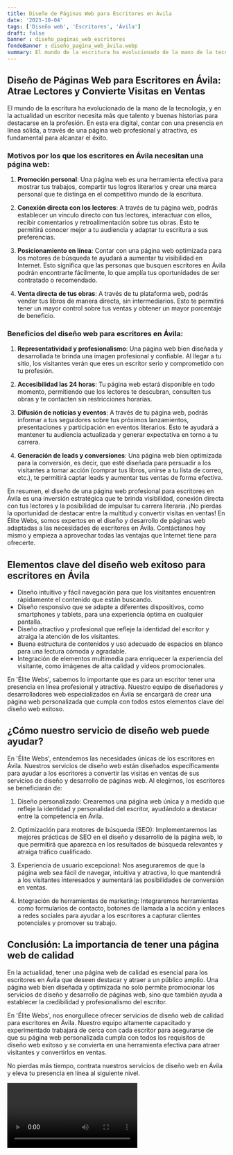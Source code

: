 ```yaml
---
title: Diseño de Páginas Web para Escritores en Ávila
date: '2023-10-04'
tags: ['Diseño web', 'Escritores', 'Ávila']
draft: false
banner : diseño_paginas_web_escritores
fondoBanner : diseño_pagina_web_ávila.webp
summary: El mundo de la escritura ha evolucionado de la mano de la tecnología, y en la actualidad un escritor necesita más que talento y buenas historias para destacarse en la profesión. En esta era digital, contar con una presencia en línea sólida, a través de una página web profesional y atractiva, es fundamental para alcanzar el éxito.
---
```


## **Diseño de Páginas Web para Escritores en Ávila: Atrae Lectores y Convierte Visitas en Ventas**

El mundo de la escritura ha evolucionado de la mano de la tecnología, y en la actualidad un escritor necesita más que talento y buenas historias para destacarse en la profesión. En esta era digital, contar con una presencia en línea sólida, a través de una página web profesional y atractiva, es fundamental para alcanzar el éxito.

### **Motivos por los que los escritores en Ávila necesitan una página web**:

1. **Promoción personal**: Una página web es una herramienta efectiva para mostrar tus trabajos, compartir tus logros literarios y crear una marca personal que te distinga en el competitivo mundo de la escritura.

2. **Conexión directa con los lectores**: A través de tu página web, podrás establecer un vínculo directo con tus lectores, interactuar con ellos, recibir comentarios y retroalimentación sobre tus obras. Esto te permitirá conocer mejor a tu audiencia y adaptar tu escritura a sus preferencias.

3. **Posicionamiento en línea**: Contar con una página web optimizada para los motores de búsqueda te ayudará a aumentar tu visibilidad en Internet. Esto significa que las personas que busquen escritores en Ávila podrán encontrarte fácilmente, lo que amplía tus oportunidades de ser contratado o recomendado.

4. **Venta directa de tus obras**: A través de tu plataforma web, podrás vender tus libros de manera directa, sin intermediarios. Esto te permitirá tener un mayor control sobre tus ventas y obtener un mayor porcentaje de beneficio.

### **Beneficios del diseño web para escritores en Ávila**:

1. **Representatividad y profesionalismo**: Una página web bien diseñada y desarrollada te brinda una imagen profesional y confiable. Al llegar a tu sitio, los visitantes verán que eres un escritor serio y comprometido con tu profesión.

2. **Accesibilidad las 24 horas**: Tu página web estará disponible en todo momento, permitiendo que los lectores te descubran, consulten tus obras y te contacten sin restricciones horarias.

3. **Difusión de noticias y eventos**: A través de tu página web, podrás informar a tus seguidores sobre tus próximos lanzamientos, presentaciones y participación en eventos literarios. Esto te ayudará a mantener tu audiencia actualizada y generar expectativa en torno a tu carrera.

4. **Generación de leads y conversiones**: Una página web bien optimizada para la conversión, es decir, que esté diseñada para persuadir a los visitantes a tomar acción (comprar tus libros, unirse a tu lista de correo, etc.), te permitirá captar leads y aumentar tus ventas de forma efectiva.

En resumen, el diseño de una página web profesional para escritores en Ávila es una inversión estratégica que te brinda visibilidad, conexión directa con tus lectores y la posibilidad de impulsar tu carrera literaria. ¡No pierdas la oportunidad de destacar entre la multitud y convertir visitas en ventas! En Élite Webs, somos expertos en el diseño y desarrollo de páginas web adaptadas a las necesidades de escritores en Ávila. Contáctanos hoy mismo y empieza a aprovechar todas las ventajas que Internet tiene para ofrecerte.

<GifSeo />

<Cta />

## Elementos clave del diseño web exitoso para escritores en Ávila

- Diseño intuitivo y fácil navegación para que los visitantes encuentren rápidamente el contenido que están buscando.
- Diseño responsivo que se adapte a diferentes dispositivos, como smartphones y tablets, para una experiencia óptima en cualquier pantalla.
- Diseño atractivo y profesional que refleje la identidad del escritor y atraiga la atención de los visitantes.
- Buena estructura de contenidos y uso adecuado de espacios en blanco para una lectura cómoda y agradable.
- Integración de elementos multimedia para enriquecer la experiencia del visitante, como imágenes de alta calidad y videos promocionales.

En 'Élite Webs', sabemos lo importante que es para un escritor tener una presencia en línea profesional y atractiva. Nuestro equipo de diseñadores y desarrolladores web especializados en Ávila se encargará de crear una página web personalizada que cumpla con todos estos elementos clave del diseño web exitoso.

## ¿Cómo nuestro servicio de diseño web puede ayudar?

En 'Élite Webs', entendemos las necesidades únicas de los escritores en Ávila. Nuestros servicios de diseño web están diseñados específicamente para ayudar a los escritores a convertir las visitas en ventas de sus servicios de diseño y desarrollo de páginas web. Al elegirnos, los escritores se beneficiarán de:

1. Diseño personalizado: Crearemos una página web única y a medida que refleje la identidad y personalidad del escritor, ayudándolo a destacar entre la competencia en Ávila.

2. Optimización para motores de búsqueda (SEO): Implementaremos las mejores prácticas de SEO en el diseño y desarrollo de la página web, lo que permitirá que aparezca en los resultados de búsqueda relevantes y atraiga tráfico cualificado.

3. Experiencia de usuario excepcional: Nos aseguraremos de que la página web sea fácil de navegar, intuitiva y atractiva, lo que mantendrá a los visitantes interesados y aumentará las posibilidades de conversión en ventas.

4. Integración de herramientas de marketing: Integraremos herramientas como formularios de contacto, botones de llamada a la acción y enlaces a redes sociales para ayudar a los escritores a capturar clientes potenciales y promover su trabajo.

## Conclusión: La importancia de tener una página web de calidad

En la actualidad, tener una página web de calidad es esencial para los escritores en Ávila que deseen destacar y atraer a un público amplio. Una página web bien diseñada y optimizada no solo permite promocionar los servicios de diseño y desarrollo de páginas web, sino que también ayuda a establecer la credibilidad y profesionalismo del escritor.

En 'Élite Webs', nos enorgullece ofrecer servicios de diseño web de calidad para escritores en Ávila. Nuestro equipo altamente capacitado y experimentado trabajará de cerca con cada escritor para asegurarse de que su página web personalizada cumpla con todos los requisitos de diseño web exitoso y se convierta en una herramienta efectiva para atraer visitantes y convertirlos en ventas.

No pierdas más tiempo, contrata nuestros servicios de diseño web en Ávila y eleva tu presencia en línea al siguiente nivel.

<Video />

<CtaBot job='Escritores' city='Ávila'/>

<Gmaps query='Ávila+españa+maps' />